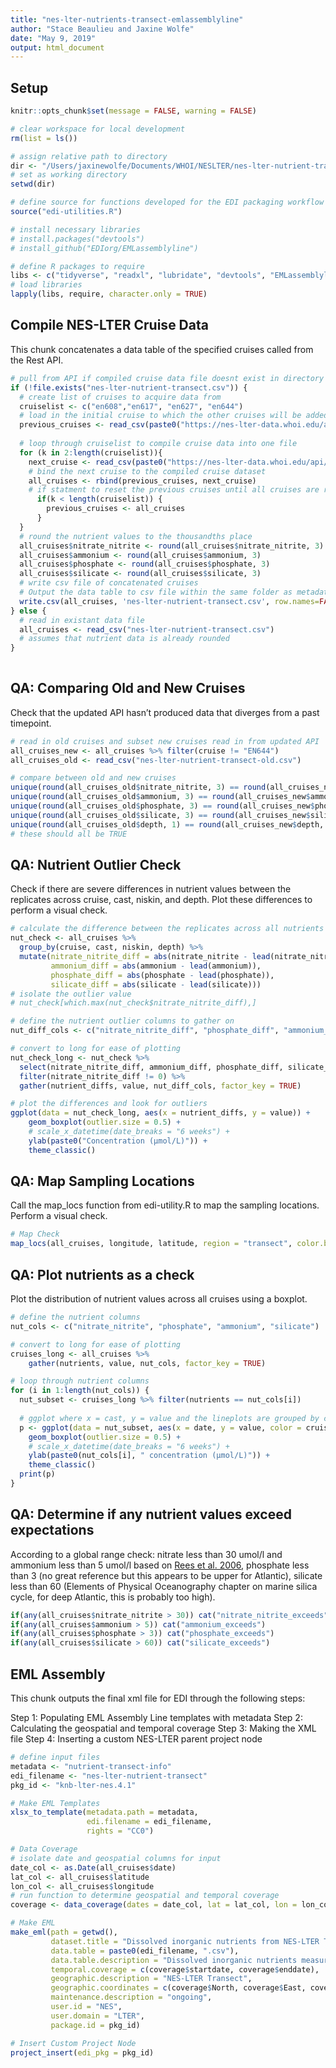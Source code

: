 ```yaml
---
title: "nes-lter-nutrients-transect-emlassemblyline"
author: "Stace Beaulieu and Jaxine Wolfe"
date: "May 9, 2019"
output: html_document
---
```


## Setup

```r
knitr::opts_chunk$set(message = FALSE, warning = FALSE)

# clear workspace for local development
rm(list = ls())

# assign relative path to directory
dir <- "/Users/jaxinewolfe/Documents/WHOI/NESLTER/nes-lter-nutrient-transect/"
# set as working directory
setwd(dir)

# define source for functions developed for the EDI packaging workflow
source("edi-utilities.R")

# install necessary libraries
# install.packages("devtools")
# install_github("EDIorg/EMLassemblyline")

# define R packages to require
libs <- c("tidyverse", "readxl", "lubridate", "devtools", "EMLassemblyline", "EML", "maps", "xml2")
# load libraries
lapply(libs, require, character.only = TRUE)

```

## Compile NES-LTER Cruise Data

This chunk concatenates a data table of the specified cruises called from the Rest API.

```r

# pull from API if compiled cruise data file doesnt exist in directory
if (!file.exists("nes-lter-nutrient-transect.csv")) {
  # create list of cruises to acquire data from
  cruiselist <- c("en608","en617", "en627", "en644")
  # load in the initial cruise to which the other cruises will be added
  previous_cruises <- read_csv(paste0("https://nes-lter-data.whoi.edu/api/nut/", cruiselist[1], ".csv"))
  
  # loop through cruiselist to compile cruise data into one file
  for (k in 2:length(cruiselist)){
    next_cruise <- read_csv(paste0("https://nes-lter-data.whoi.edu/api/nut/", cruiselist[k], ".csv"))
    # bind the next cruise to the compiled cruise dataset
    all_cruises <- rbind(previous_cruises, next_cruise)
    # if statment to reset the previous cruises until all cruises are read in
      if(k < length(cruiselist)) {
        previous_cruises <- all_cruises
      }
  }
  # round the nutrient values to the thousandths place
  all_cruises$nitrate_nitrite <- round(all_cruises$nitrate_nitrite, 3)
  all_cruises$ammonium <- round(all_cruises$ammonium, 3)
  all_cruises$phosphate <- round(all_cruises$phosphate, 3)
  all_cruises$silicate <- round(all_cruises$silicate, 3)
  # write csv file of concatenated cruises
  # Output the data table to csv file within the same folder as metadata files
  write.csv(all_cruises, 'nes-lter-nutrient-transect.csv', row.names=FALSE)
} else {
  # read in existant data file
  all_cruises <- read_csv("nes-lter-nutrient-transect.csv")
  # assumes that nutrient data is already rounded
}
  
```

## QA: Comparing Old and New Cruises

Check that the updated API hasn't produced data that diverges from a past timepoint. 

```r
# read in old cruises and subset new cruises read in from updated API
all_cruises_new <- all_cruises %>% filter(cruise != "EN644")
all_cruises_old <- read_csv("nes-lter-nutrient-transect-old.csv")

# compare between old and new cruises
unique(round(all_cruises_old$nitrate_nitrite, 3) == round(all_cruises_new$nitrate_nitrite, 3))
unique(round(all_cruises_old$ammonium, 3) == round(all_cruises_new$ammonium, 3))
unique(round(all_cruises_old$phosphate, 3) == round(all_cruises_new$phosphate, 3))
unique(round(all_cruises_old$silicate, 3) == round(all_cruises_new$silicate, 3))
unique(round(all_cruises_old$depth, 1) == round(all_cruises_new$depth, 1))
# these should all be TRUE
```


## QA: Nutrient Outlier Check

Check if there are severe differences in nutrient values between the replicates across cruise, cast, niskin, and depth. Plot these differences to perform a visual check.

```r

# calculate the difference between the replicates across all nutrients
nut_check <- all_cruises %>%
  group_by(cruise, cast, niskin, depth) %>%
  mutate(nitrate_nitrite_diff = abs(nitrate_nitrite - lead(nitrate_nitrite)),
         ammonium_diff = abs(ammonium - lead(ammonium)),
         phosphate_diff = abs(phosphate - lead(phosphate)),
         silicate_diff = abs(silicate - lead(silicate))) 
# isolate the outlier value
# nut_check[which.max(nut_check$nitrate_nitrite_diff),]

# define the nutrient outlier columns to gather on
nut_diff_cols <- c("nitrate_nitrite_diff", "phosphate_diff", "ammonium_diff", "silicate_diff")

# convert to long for ease of plotting
nut_check_long <- nut_check %>%
  select(nitrate_nitrite_diff, ammonium_diff, phosphate_diff, silicate_diff) %>%
  filter(nitrate_nitrite_diff != 0) %>%
  gather(nutrient_diffs, value, nut_diff_cols, factor_key = TRUE)

# plot the differences and look for outliers
ggplot(data = nut_check_long, aes(x = nutrient_diffs, y = value)) +
    geom_boxplot(outlier.size = 0.5) +
    # scale_x_datetime(date_breaks = "6 weeks") +
    ylab(paste0("Concentration (µmol/L)")) +
    theme_classic()

```

## QA: Map Sampling Locations

Call the map_locs function from edi-utility.R to map the sampling locations. Perform a visual check.

```r

# Map Check
map_locs(all_cruises, longitude, latitude, region = "transect", color.by = cruise)

```


## QA: Plot nutrients as a check

Plot the distribution of nutrient values across all cruises using a boxplot. 

```r
# define the nutrient columns 
nut_cols <- c("nitrate_nitrite", "phosphate", "ammonium", "silicate")

# convert to long for ease of plotting
cruises_long <- all_cruises %>%
    gather(nutrients, value, nut_cols, factor_key = TRUE)

# loop through nutrient columns
for (i in 1:length(nut_cols)) {
  nut_subset <- cruises_long %>% filter(nutrients == nut_cols[i])
  
  # ggplot where x = cast, y = value and the lineplots are grouped by cruise
  p <- ggplot(data = nut_subset, aes(x = date, y = value, color = cruise)) +
    geom_boxplot(outlier.size = 0.5) +
    # scale_x_datetime(date_breaks = "6 weeks") +
    ylab(paste0(nut_cols[i], " concentration (µmol/L)")) +
    theme_classic()
  print(p)
}

```

## QA: Determine if any nutrient values exceed expectations

According to a global range check: nitrate less than 30 umol/l and ammonium less than 5 umol/l based on [Rees et al. 2006](https://doi.org/10.1016/j.dsr2.2006.05.008), phosphate less than 3 (no great reference but this appears to be upper for Atlantic), silicate less than 60 (Elements of Physical Oceanography chapter on marine silica cycle, for deep Atlantic, this is probably too high).

```r

if(any(all_cruises$nitrate_nitrite > 30)) cat("nitrate_nitrite_exceeds") 
if(any(all_cruises$ammonium > 5)) cat("ammonium_exceeds")
if(any(all_cruises$phosphate > 3)) cat("phosphate_exceeds")
if(any(all_cruises$silicate > 60)) cat("silicate_exceeds")

```

## EML Assembly

This chunk outputs the final xml file for EDI through the following steps:

Step 1: Populating EML Assembly Line templates with metadata
Step 2: Calculating the geospatial and temporal coverage 
Step 3: Making the XML file 
Step 4: Inserting a custom NES-LTER parent project node 

```r

# define input files
metadata <- "nutrient-transect-info"
edi_filename <- "nes-lter-nutrient-transect"
pkg_id <- "knb-lter-nes.4.1"

# Make EML Templates 
xlsx_to_template(metadata.path = metadata, 
                 edi.filename = edi_filename, 
                 rights = "CC0")

# Data Coverage
# isolate date and geospatial columns for input
date_col <- as.Date(all_cruises$date)
lat_col <- all_cruises$latitude
lon_col <- all_cruises$longitude
# run function to determine geospatial and temporal coverage
coverage <- data_coverage(dates = date_col, lat = lat_col, lon = lon_col)

# Make EML
make_eml(path = getwd(),
         dataset.title = "Dissolved inorganic nutrients from NES-LTER Transect cruises, including 4 macro-nutrients from water column bottle samples, ongoing since 2017",
         data.table = paste0(edi_filename, ".csv"),
         data.table.description = "Dissolved inorganic nutrients measured from water column bottle samples taken on NES-LTER Transect cruises, ongoing since 2017, including nitrate + nitrite, ammonium, silicate, and phosphate.",
         temporal.coverage = c(coverage$startdate, coverage$enddate),
         geographic.description = "NES-LTER Transect",
         geographic.coordinates = c(coverage$North, coverage$East, coverage$South, coverage$West),
         maintenance.description = "ongoing",
         user.id = "NES",
         user.domain = "LTER",
         package.id = pkg_id)

# Insert Custom Project Node
project_insert(edi_pkg = pkg_id)
```
